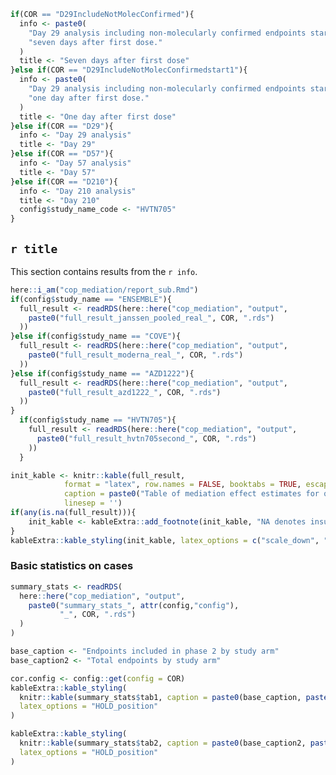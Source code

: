 ```r
if(COR == "D29IncludeNotMolecConfirmed"){
  info <- paste0(
    "Day 29 analysis including non-molecularly confirmed endpoints starting ",
    "seven days after first dose."
  )
  title <- "Seven days after first dose"
}else if(COR == "D29IncludeNotMolecConfirmedstart1"){
  info <- paste0(
    "Day 29 analysis including non-molecularly confirmed endpoints starting ",
    "one day after first dose."
  )
  title <- "One day after first dose"
}else if(COR == "D29"){
  info <- "Day 29 analysis"
  title <- "Day 29"
}else if(COR == "D57"){
  info <- "Day 57 analysis"
  title <- "Day 57"
}else if(COR == "D210"){
  info <- "Day 210 analysis"
  title <- "Day 210"
  config$study_name_code <- "HVTN705"
}

```

## `r title`

This section contains results from the `r info`.

```r
here::i_am("cop_mediation/report_sub.Rmd")
if(config$study_name == "ENSEMBLE"){
  full_result <- readRDS(here::here("cop_mediation", "output",
    paste0("full_result_janssen_pooled_real_", COR, ".rds")
  ))
}else if(config$study_name == "COVE"){
  full_result <- readRDS(here::here("cop_mediation", "output",
    paste0("full_result_moderna_real_", COR, ".rds")
  ))
}else if(config$study_name == "AZD1222"){
  full_result <- readRDS(here::here("cop_mediation", "output",
    paste0("full_result_azd1222_", COR, ".rds")
  ))
}
  if(config$study_name == "HVTN705"){
    full_result <- readRDS(here::here("cop_mediation", "output",
      paste0("full_result_hvtn705second_", COR, ".rds")
    ))
  }

init_kable <- knitr::kable(full_result, 
            format = "latex", row.names = FALSE, booktabs = TRUE, escape = FALSE,
            caption = paste0("Table of mediation effect estimates for quantitative markers with 95\\% confidence intervals. \\newline{} Direct VE = VE comparing vaccine vs. placebo with marker set to distribution in placebo. \\newline{} Indirect VE = VE in vaccinated comparing observed marker vs. hypothetical marker under placebo. \\newline{} Prop. mediated = fraction of total risk reduction from vaccine attributed to antibody response."),
            linesep = '')
if(any(is.na(full_result))){
	init_kable <- kableExtra::add_footnote(init_kable, "NA denotes insufficient overlap in antibody response between vaccinated and control participants.")
}
kableExtra::kable_styling(init_kable, latex_options = c("scale_down", "HOLD_position"))
```

\clearpage

### Basic statistics on cases

```r
summary_stats <- readRDS(
  here::here("cop_mediation", "output", 
    paste0("summary_stats_", attr(config,"config"),
           "_", COR, ".rds")
  )
)

base_caption <- "Endpoints included in phase 2 by study arm"
base_caption2 <- "Total endpoints by study arm"
```

```r
cor.config <- config::get(config = COR)
kableExtra::kable_styling(
  knitr::kable(summary_stats$tab1, caption = paste0(base_caption, paste0("starting ", cor.config$tpeaklag, " day after Day ", cor.config$tpeak))),
  latex_options = "HOLD_position"
)
```

\clearpage

```r
kableExtra::kable_styling(
  knitr::kable(summary_stats$tab2, caption = paste0(base_caption2, paste0("starting ", cor.config$tpeaklag, " day after Day ", cor.config$tpeak))),
  latex_options = "HOLD_position"
)
```


